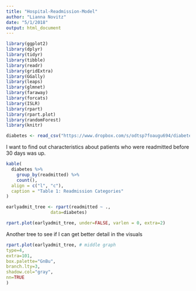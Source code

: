 ```yaml
---
title: "Hospital-Readmission-Model"
author: "Lianna Novitz"
date: "5/1/2018"
output: html_document
---
```


```r
library(ggplot2)
library(dplyr)
library(tidyr)
library(tibble)
library(readr)
library(gridExtra)
library(GGally) 
library(leaps) 
library(glmnet)
library(faraway)
library(forcats)
library(ISLR)
library(rpart)
library(rpart.plot)
library(randomForest)
library(knitr)
```

```r
diabetes <- read_csv("https://www.dropbox.com/s/odtsp7foaugu694/diabetes_data_clean.csv?dl=1")
```

I want to find out characteristics about patients who were readmitted before 30 days was up. 

```r
kable(
  diabetes %>% 
    group_by(readmitted) %>% 
    count(),
  align = c("l", "c"),
  caption = "Table 1: Readmission Categories"
)
```

```r
earlyadmit_tree <- rpart(readmitted ~ .,
                 data=diabetes)
```

```r
rpart.plot(earlyadmit_tree, under=FALSE, varlen = 0, extra=2)
```
Another tree to see if I can get better detail in the visuals
```r
rpart.plot(earlyadmit_tree, # middle graph
type=4,
extra=101, 
box.palette="GnBu",
branch.lty=3, 
shadow.col="gray", 
nn=TRUE
)
```
